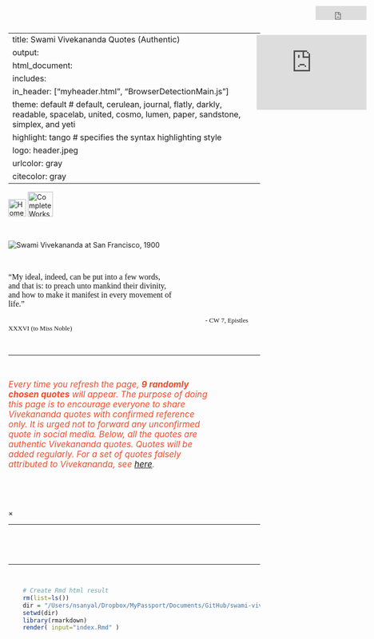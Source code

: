 
---
title: Swami Vivekananda Quotes (Authentic)
output:
 html_document:
  includes:
   in_header: ["myheader.html", "BrowserDetectionMain.js"]  
  theme: default  		# default, cerulean, journal, flatly, darkly, readable, spacelab, united, cosmo, lumen, paper, sandstone, simplex, and yeti
  highlight: tango  	# specifies the syntax highlighting style
  logo: header.jpeg
urlcolor: gray
citecolor: gray
---


<!-- Write title separately -->

<!-- ---
title: |
  <center><font face="Helvetica Neue" color="#202124">Swami Vivekananda Quotes (Authentic)</font></center>
--- -->




<!-- JavaScript SDK for enabling Facebook Comments Plugin -->

<div id="fb-root"></div>    
<script async defer crossorigin="anonymous" src="https://connect.facebook.net/en_US/sdk.js#xfbml=1&version=v9.0" nonce="aBTZOgEr">
</script>




<!-- JavaScript SDK for enabling Facebook Analytics -->

<script>
  window.fbAsyncInit = function() {
    FB.init({
      appId      : '127776775941065',
      cookie     : true,
      xfbml      : true,
      version    : 'v10.0'
    });
      
    FB.AppEvents.logPageView();   
      
  };

  (function(d, s, id){
     var js, fjs = d.getElementsByTagName(s)[0];
     if (d.getElementById(id)) {return;}
     js = d.createElement(s); js.id = id;
     js.src = "https://connect.facebook.net/en_US/sdk.js";
     fjs.parentNode.insertBefore(js, fjs);
   }(document, 'script', 'facebook-jssdk'));
</script>



<!-- Set styles for overall width of the HTML page, p, title font etc -->

<style type="text/css"> 
 .main-container {
   max-width: 1100px;
   margin-left: auto;
   margin-right: auto;
 };
 p {line-height: 4em;}
 h1.title {
  font-family: Arial, "Helvetica Neue", Helvetica, sans-serif; 
  font-size: 38px;
  color: #1E1F21;
  font-weight: 600; 
  line-height: 62px; 
  margin: 0 0 8px;
  text-align: center;
 }
</style>




<!-- Insert the navigation bar -->

<div class="navbar">
  <a href="index.html"><img src="home.png" title="Home" width=35px></a>
  <a href="http://www.ramakrishnavivekananda.info/vivekananda/complete_works.htm" target="_blank"><img src="CW.png" title="Complete Works of Swami Vivekananda" width=50px></a>
  <iframe src="https://www.facebook.com/plugins/share_button.php?href=https%3A%2F%2Fwww.facebook.com%2Fswamivivekanandaquotesauthentic%2F&layout=button_count&size=large&appId=127776775941065&width=102&height=28" width="102" height="28" style="border:none;overflow:hidden;position:absolute;top:12px;right:15px" scrolling="no" frameborder="0" allowfullscreen="true" allow="autoplay; clipboard-write; encrypted-media; picture-in-picture; web-share"></iframe>
</div>



<!-- Facebook like and share widget -->

<iframe src="https://www.facebook.com/plugins/page.php?href=https%3A%2F%2Fwww.facebook.com%2Fswamivivekanandaquotesauthentic%2F&tabs=timeline&width=280&height=20&small_header=false&adapt_container_width=true&hide_cover=false&show_facepile=true&appId=127776775941065" width="220" height="150" style="border:none;overflow:hidden;position:absolute;top:70px;right:15px" scrolling="no" frameborder="0" allowfullscreen="true" allow="autoplay; clipboard-write; encrypted-media; picture-in-picture; web-share"></iframe>



<!-- Insert background video -->
<!-- <video autoplay muted loop id="myVideo">
  <source src="bluesky.mp4" type="video/mp4">
</video> -->

<!-- Optional: some overlay text to describe the video -->
<!-- <div class="content"> -->
  <!-- Use a button to pause/play the video with JavaScript -->
<!--   <button id="myBtn" onclick="myFunction()">Pause</button>
</div>
 -->
<!-- <script>
  // Get the video
  var video = document.getElementById("myVideo").playbackRate = .1;

  // Get the button
  var btn = document.getElementById("myBtn");

  // Pause and play the video, and change the button text
  function myFunction() {
    if (video.paused) {
      video.play().playbackRate = .5;
      btn.innerHTML = "Pause";
    } else {
      video.pause();
      btn.innerHTML = "Play";
    }
  }
</script> -->








<!-- Insert the cover pic -->

<br>
<div id="header" align="center">
<img src="swamiji.png" title="Swami Vivekananda at San Francisco, 1900" />
</div> 




<!-- Cover quote -->

<p>&nbsp;</p>
<div align="center">
<font size=3 face="Verdana" color="#161618"><p style="width: 65%;">"My ideal, indeed, can be put into a few words, and that is: to preach unto mankind their divinity, and how to make it manifest in every movement of life."</p></font> 
<font size=2 face="Rockwell" color="#161618">$\hspace{5in}$ - CW 7, Epistles XXXVI (to Miss Noble)</font>
</div>

<p>&nbsp;</p>
<hr>
<p>&nbsp;</p>




<!-- Introduction text -->

<div align="center">
<p style="width: 80%; font-size: 17px; color: #EE4B2B;"><i>
Every time you refresh the page, <b>9 randomly chosen quotes</b> will appear. The purpose of doing this page is to encourage everyone to share Vivekananda quotes with confirmed reference only. It is urged not to forward any unconfirmed quote in social media. Below, all the quotes are authentic Vivekananda quotes. Quotes will be added regularly. For a set of quotes falsely attributed to Vivekananda, see [here](falsequotes.html){target="\_blank"}.</i></p> 
</div>

<p>&nbsp;<br></p>




<!-- Insert search box -->

<div1>
<script>  
  (function() {
  var cx = '7ff85561f8bdcf675';
  var gcse = document.createElement('script');
  gcse.type = 'text/javascript';
  gcse.async = true;
  gcse.src = 'https://cse.google.com/cse.js?cx=' + cx;
  var s = document.getElementsByTagName('script')[0];
  s.parentNode.insertBefore(gcse, s);
  })();
  window.onload = function(){
  document.getElementById('gsc-i-id1').placeholder = 'Search with keywords, e.g., Yoga, Vedanta, duty, ideal...';
  };
</script>
<div class="gcse-search" style="width: 50%; margin: 0 auto"></div>
</div1>

<br>




<!-- Javascript to randomly organize pics [http://www.javascriptkit.com/javatutors/randomorder.shtml] --> 

<script>
 var contents=new Array()
 //width is set as 360 because 3 pics in a row makes 1180, and the html page width is set as 1200.
 contents[0]='<div class="container"><img id="myImg" class="myImages" border="1" src="images/P000.jpeg" style="width:575px;max-height:770px"><a target="_blank" href="images/P000.html"><button class="btn">Share</button><button class="btn2">Karma in its Effect on Character (Karma Yoga beginning)</button></a></div>'
 contents[1]='<div class="container"><img id="myImg" class="myImages" border="1" src="images/P001.jpeg" style="width:575px;max-height:770px"><a target="_blank" href="images/P001.html"><button class="btn">Share</button><button class="btn2">Karma in its Effect on Character (Karma Yoga beginning)</button></a></div>'
 contents[2]='<div class="container"><img id="myImg" class="myImages" border="1" src="images/P002.jpeg" style="width:575px;max-height:770px"><a target="_blank" href="images/P002.html"><button class="btn">Share</button><button class="btn2">Karma in its Effect on Character (Karma Yoga beginning)</button></a></div>'
 contents[3]='<div class="container"><img id="myImg" class="myImages" border="1" src="images/P003.jpeg" style="width:575px;max-height:770px"><a target="_blank" href="images/P003.html"><button class="btn">Share</button><button class="btn2">Karma in its Effect on Character (Karma Yoga beginning)</button></a></div>'
 contents[4]='<div class="container"><img id="myImg" class="myImages" border="1" src="images/P004.jpeg" style="width:575px;max-height:770px"><a target="_blank" href="images/P004.html"><button class="btn">Share</button><button class="btn2">Karma in its Effect on Character (Karma Yoga beginning)</button></a></div>'
 contents[5]='<div class="container"><img id="myImg" class="myImages" border="1" src="images/P005.jpeg" style="width:575px;max-height:770px"><a target="_blank" href="images/P005.html"><button class="btn">Share</button><button class="btn2">Karma in its Effect on Character (Karma Yoga beginning)</button></a></div>'
 contents[6]='<div class="container"><img id="myImg" class="myImages" border="1" src="images/P006.jpeg" style="width:575px;max-height:770px"><a target="_blank" href="images/P006.html"><button class="btn">Share</button><button class="btn2">Karma in its Effect on Character (Karma Yoga beginning)</button></a></div>'
 contents[7]='<div class="container"><img id="myImg" class="myImages" border="1" src="images/P007.jpeg" style="width:575px;max-height:770px"><a target="_blank" href="images/P007.html"><button class="btn">Share</button><button class="btn2">Karma in its Effect on Character (Karma Yoga beginning)</button></a></div>'
 contents[8]='<div class="container"><img id="myImg" class="myImages" border="1" src="images/P008.jpeg" style="width:575px;max-height:770px"><a target="_blank" href="images/P008.html"><button class="btn">Share</button><button class="btn2">Karma in its Effect on Character (Karma Yoga beginning)</button></a></div>'
 contents[9]='<div class="container"><img id="myImg" class="myImages" border="1" src="images/P009.jpeg" style="width:575px;max-height:770px"><a target="_blank" href="images/P009.html"><button class="btn">Share</button><button class="btn2">Karma in its Effect on Character (Karma Yoga beginning)</button></a></div>'
 contents[10]='<div class="container"><img id="myImg" class="myImages" border="1" src="images/P010.jpeg" style="width:575px;max-height:770px"><a target="_blank" href="images/P010.html"><button class="btn">Share</button><button class="btn2">Karma in its Effect on Character (Karma Yoga beginning)</button></a></div>'
 contents[11]='<div class="container"><img id="myImg" class="myImages" border="1" src="images/P011.jpeg" style="width:575px;max-height:770px"><a target="_blank" href="images/P011.html"><button class="btn">Share</button><button class="btn2">Karma in its Effect on Character (Karma Yoga beginning)</button></a></div>'
 contents[12]='<div class="container"><img id="myImg" class="myImages" border="1" src="images/P012.jpeg" style="width:575px;max-height:770px"><a target="_blank" href="images/P012.html"><button class="btn">Share</button><button class="btn2">Karma in its Effect on Character (Karma Yoga beginning)</button></a></div>'
 contents[13]='<div class="container"><img id="myImg" class="myImages" border="1" src="images/P013.jpeg" style="width:575px;max-height:770px"><a target="_blank" href="images/P013.html"><button class="btn">Share</button><button class="btn2">Introductory, Raja-Yoga</button></a></div>'
 contents[14]='<div class="container"><img id="myImg" class="myImages" border="1" src="images/P014.jpeg" style="width:575px;max-height:770px"><a target="_blank" href="images/P014.html"><button class="btn">Share</button><button class="btn2">Introductory, Raja-Yoga</button></a></div>'
 contents[15]='<div class="container"><img id="myImg" class="myImages" border="1" src="images/P015.jpeg" style="width:575px;max-height:770px"><a target="_blank" href="images/P015.html"><button class="btn">Share</button><button class="btn2">Introductory, Raja-Yoga</button></a></div>'
 contents[16]='<div class="container"><img id="myImg" class="myImages" border="1" src="images/P016.jpeg" style="width:575px;max-height:770px"><a target="_blank" href="images/P016.html"><button class="btn">Share</button><button class="btn2">Introductory, Raja-Yoga</button></a></div>'
 contents[17]='<div class="container"><img id="myImg" class="myImages" border="1" src="images/P017.jpeg" style="width:575px;max-height:770px"><a target="_blank" href="images/P017.html"><button class="btn">Share</button><button class="btn2">Introductory, Raja-Yoga</button></a></div>'
 contents[18]='<div class="container"><img id="myImg" class="myImages" border="1" src="images/P018.jpeg" style="width:575px;max-height:770px"><a target="_blank" href="images/P018.html"><button class="btn">Share</button><button class="btn2">Introductory, Raja-Yoga</button></a></div>'
 contents[19]='<div class="container"><img id="myImg" class="myImages" border="1" src="images/P019.jpeg" style="width:575px;max-height:770px"><a target="_blank" href="images/P019.html"><button class="btn">Share</button><button class="btn2">Introductory, Raja-Yoga</button></a></div>'
 contents[20]='<div class="container"><img id="myImg" class="myImages" border="1" src="images/P020.jpeg" style="width:575px;max-height:770px"><a target="_blank" href="images/P020.html"><button class="btn">Share</button><button class="btn2">Introductory, Raja-Yoga</button></a></div>'
 contents[21]='<div class="container"><img id="myImg" class="myImages" border="1" src="images/P021.jpeg" style="width:575px;max-height:770px"><a target="_blank" href="images/P021.html"><button class="btn">Share</button><button class="btn2">Introductory, Raja-Yoga</button></a></div>'
 contents[22]='<div class="container"><img id="myImg" class="myImages" border="1" src="images/P022.jpeg" style="width:575px;max-height:770px"><a target="_blank" href="images/P022.html"><button class="btn">Share</button><button class="btn2">Introductory, Raja-Yoga</button></a></div>'
 contents[23]='<div class="container"><img id="myImg" class="myImages" border="1" src="images/P023.jpeg" style="width:575px;max-height:770px"><a target="_blank" href="images/P023.html"><button class="btn">Share</button><button class="btn2">The First Steps, Raja-Yoga</button></a></div>'
 contents[24]='<div class="container"><img id="myImg" class="myImages" border="1" src="images/P024.jpeg" style="width:575px;max-height:770px"><a target="_blank" href="images/P024.html"><button class="btn">Share</button><button class="btn2">The First Steps, Raja-Yoga</button></a></div>'
 contents[25]='<div class="container"><img id="myImg" class="myImages" border="1" src="images/P025.jpeg" style="width:575px;max-height:770px"><a target="_blank" href="images/P025.html"><button class="btn">Share</button><button class="btn2">The First Steps, Raja-Yoga</button></a></div>'
 contents[26]='<div class="container"><img id="myImg" class="myImages" border="1" src="images/P026.jpeg" style="width:575px;max-height:770px"><a target="_blank" href="images/P026.html"><button class="btn">Share</button><button class="btn2">The First Steps, Raja-Yoga</button></a></div>'
 contents[27]='<div class="container"><img id="myImg" class="myImages" border="1" src="images/P027.jpeg" style="width:575px;max-height:770px"><a target="_blank" href="images/P027.html"><button class="btn">Share</button><button class="btn2">The First Steps, Raja-Yoga</button></a></div>'
 contents[28]='<div class="container"><img id="myImg" class="myImages" border="1" src="images/P028.jpeg" style="width:575px;max-height:770px"><a target="_blank" href="images/P028.html"><button class="btn">Share</button><button class="btn2">Work and Its Secret</button></a></div>'
 contents[29]='<div class="container"><img id="myImg" class="myImages" border="1" src="images/P029.jpeg" style="width:575px;max-height:770px"><a target="_blank" href="images/P029.html"><button class="btn">Share</button><button class="btn2">Work and Its Secret</button></a></div>'
 contents[30]='<div class="container"><img id="myImg" class="myImages" border="1" src="images/P030.jpeg" style="width:575px;max-height:770px"><a target="_blank" href="images/P030.html"><button class="btn">Share</button><button class="btn2">Work and Its Secret</button></a></div>'
 contents[31]='<div class="container"><img id="myImg" class="myImages" border="1" src="images/P031.jpeg" style="width:575px;max-height:770px"><a target="_blank" href="images/P031.html"><button class="btn">Share</button><button class="btn2">Work and Its Secret</button></a></div>'
 contents[32]='<div class="container"><img id="myImg" class="myImages" border="1" src="images/P032.jpeg" style="width:575px;max-height:770px"><a target="_blank" href="images/P032.html"><button class="btn">Share</button><button class="btn2">Work and Its Secret</button></a></div>'
 contents[33]='<div class="container"><img id="myImg" class="myImages" border="1" src="images/P033.jpeg" style="width:575px;max-height:770px"><a target="_blank" href="images/P033.html"><button class="btn">Share</button><button class="btn2">Work and Its Secret</button></a></div>'
 contents[34]='<div class="container"><img id="myImg" class="myImages" border="1" src="images/P034.jpeg" style="width:575px;max-height:770px"><a target="_blank" href="images/P034.html"><button class="btn">Share</button><button class="btn2">Work and Its Secret</button></a></div>'
 contents[35]='<div class="container"><img id="myImg" class="myImages" border="1" src="images/P035.jpeg" style="width:575px;max-height:770px"><a target="_blank" href="images/P035.html"><button class="btn">Share</button><button class="btn2">Work and Its Secret</button></a></div>'
 contents[36]='<div class="container"><img id="myImg" class="myImages" border="1" src="images/P036.jpeg" style="width:575px;max-height:770px"><a target="_blank" href="images/P036.html"><button class="btn">Share</button><button class="btn2">Work and Its Secret</button></a></div>'
 contents[37]='<div class="container"><img id="myImg" class="myImages" border="1" src="images/P037.jpeg" style="width:575px;max-height:770px"><a target="_blank" href="images/P037.html"><button class="btn">Share</button><button class="btn2">Work and Its Secret</button></a></div>'
 contents[38]='<div class="container"><img id="myImg" class="myImages" border="1" src="images/P038.jpeg" style="width:575px;max-height:770px"><a target="_blank" href="images/P038.html"><button class="btn">Share</button><button class="btn2">Work and Its Secret</button></a></div>'
 contents[39]='<div class="container"><img id="myImg" class="myImages" border="1" src="images/P039.jpeg" style="width:575px;max-height:770px"><a target="_blank" href="images/P039.html"><button class="btn">Share</button><button class="btn2">Work and Its Secret</button></a></div>'
 contents[40]='<div class="container"><img id="myImg" class="myImages" border="1" src="images/P040.jpeg" style="width:575px;max-height:770px"><a target="_blank" href="images/P040.html"><button class="btn">Share</button><button class="btn2">The Powers of the Mind</button></a></div>'
 contents[41]='<div class="container"><img id="myImg" class="myImages" border="1" src="images/P041.jpeg" style="width:575px;max-height:770px"><a target="_blank" href="images/P041.html"><button class="btn">Share</button><button class="btn2">The Powers of the Mind</button></a></div>'
 contents[42]='<div class="container"><img id="myImg" class="myImages" border="1" src="images/P042.jpeg" style="width:575px;max-height:770px"><a target="_blank" href="images/P042.html"><button class="btn">Share</button><button class="btn2">The Powers of the Mind</button></a></div>'
 contents[43]='<div class="container"><img id="myImg" class="myImages" border="1" src="images/P043.jpeg" style="width:575px;max-height:770px"><a target="_blank" href="images/P043.html"><button class="btn">Share</button><button class="btn2">The Powers of the Mind</button></a></div>'
 contents[44]='<div class="container"><img id="myImg" class="myImages" border="1" src="images/P044.jpeg" style="width:575px;max-height:770px"><a target="_blank" href="images/P044.html"><button class="btn">Share</button><button class="btn2">The Powers of the Mind</button></a></div>'
 contents[45]='<div class="container"><img id="myImg" class="myImages" border="1" src="images/P045.jpeg" style="width:575px;max-height:770px"><a target="_blank" href="images/P045.html"><button class="btn">Share</button><button class="btn2">The Powers of the Mind</button></a></div>'
 contents[46]='<div class="container"><img id="myImg" class="myImages" border="1" src="images/P046.jpeg" style="width:575px;max-height:770px"><a target="_blank" href="images/P046.html"><button class="btn">Share</button><button class="btn2">The Powers of the Mind</button></a></div>'
 contents[47]='<div class="container"><img id="myImg" class="myImages" border="1" src="images/P047.jpeg" style="width:575px;max-height:770px"><a target="_blank" href="images/P047.html"><button class="btn">Share</button><button class="btn2">The Powers of the Mind</button></a></div>'
 contents[48]='<div class="container"><img id="myImg" class="myImages" border="1" src="images/P048.jpeg" style="width:575px;max-height:770px"><a target="_blank" href="images/P048.html"><button class="btn">Share</button><button class="btn2">The Powers of the Mind</button></a></div>'
 contents[49]='<div class="container"><img id="myImg" class="myImages" border="1" src="images/P049.jpeg" style="width:575px;max-height:770px"><a target="_blank" href="images/P049.html"><button class="btn">Share</button><button class="btn2">Hints on Practical Spirituality</button></a></div>'
 contents[50]='<div class="container"><img id="myImg" class="myImages" border="1" src="images/P050.jpeg" style="width:575px;max-height:770px"><a target="_blank" href="images/P050.html"><button class="btn">Share</button><button class="btn2">Hints on Practical Spirituality</button></a></div>'
 contents[51]='<div class="container"><img id="myImg" class="myImages" border="1" src="images/P051.jpeg" style="width:575px;max-height:770px"><a target="_blank" href="images/P051.html"><button class="btn">Share</button><button class="btn2">Hints on Practical Spirituality</button></a></div>'
 contents[52]='<div class="container"><img id="myImg" class="myImages" border="1" src="images/P052.jpeg" style="width:575px;max-height:770px"><a target="_blank" href="images/P052.html"><button class="btn">Share</button><button class="btn2">Hints on Practical Spirituality</button></a></div>'
 contents[53]='<div class="container"><img id="myImg" class="myImages" border="1" src="images/P053.jpeg" style="width:575px;max-height:770px"><a target="_blank" href="images/P053.html"><button class="btn">Share</button><button class="btn2">Hints on Practical Spirituality</button></a></div>'
 contents[54]='<div class="container"><img id="myImg" class="myImages" border="1" src="images/P054.jpeg" style="width:575px;max-height:770px"><a target="_blank" href="images/P054.html"><button class="btn">Share</button><button class="btn2">Hints on Practical Spirituality</button></a></div>'
 contents[55]='<div class="container"><img id="myImg" class="myImages" border="1" src="images/P055.jpeg" style="width:575px;max-height:770px"><a target="_blank" href="images/P055.html"><button class="btn">Share</button><button class="btn2">Hints on Practical Spirituality</button></a></div>'
 contents[56]='<div class="container"><img id="myImg" class="myImages" border="1" src="images/P056.jpeg" style="width:575px;max-height:770px"><a target="_blank" href="images/P056.html"><button class="btn">Share</button><button class="btn2">Hints on Practical Spirituality</button></a></div>'
 contents[57]='<div class="container"><img id="myImg" class="myImages" border="1" src="images/P057.jpeg" style="width:575px;max-height:770px"><a target="_blank" href="images/P057.html"><button class="btn">Share</button><button class="btn2">Hints on Practical Spirituality</button></a></div>'
 contents[58]='<div class="container"><img id="myImg" class="myImages" border="1" src="images/P058.jpeg" style="width:575px;max-height:770px"><a target="_blank" href="images/P058.html"><button class="btn">Share</button><button class="btn2">Hints on Practical Spirituality</button></a></div>'
 contents[59]='<div class="container"><img id="myImg" class="myImages" border="1" src="images/P059.jpeg" style="width:575px;max-height:770px"><a target="_blank" href="images/P059.html"><button class="btn">Share</button><button class="btn2">Hints on Practical Spirituality</button></a></div>'
 contents[60]='<div class="container"><img id="myImg" class="myImages" border="1" src="images/P060.jpeg" style="width:575px;max-height:770px"><a target="_blank" href="images/P060.html"><button class="btn">Share</button><button class="btn2">Hints on Practical Spirituality</button></a></div>'
 contents[61]='<div class="container"><img id="myImg" class="myImages" border="1" src="images/P061.jpeg" style="width:575px;max-height:770px"><a target="_blank" href="images/P061.html"><button class="btn">Share</button><button class="btn2">Concentration</button></a></div>'
 contents[62]='<div class="container"><img id="myImg" class="myImages" border="1" src="images/P062.jpeg" style="width:575px;max-height:770px"><a target="_blank" href="images/P062.html"><button class="btn">Share</button><button class="btn2">Concentration</button></a></div>'
 contents[63]='<div class="container"><img id="myImg" class="myImages" border="1" src="images/P063.jpeg" style="width:575px;max-height:770px"><a target="_blank" href="images/P063.html"><button class="btn">Share</button><button class="btn2">Concentration</button></a></div>'
 contents[64]='<div class="container"><img id="myImg" class="myImages" border="1" src="images/P064.jpeg" style="width:575px;max-height:770px"><a target="_blank" href="images/P064.html"><button class="btn">Share</button><button class="btn2">Concentration</button></a></div>'
 contents[65]='<div class="container"><img id="myImg" class="myImages" border="1" src="images/P065.jpeg" style="width:575px;max-height:770px"><a target="_blank" href="images/P065.html"><button class="btn">Share</button><button class="btn2">Concentration</button></a></div>'
 contents[66]='<div class="container"><img id="myImg" class="myImages" border="1" src="images/P066.jpeg" style="width:575px;max-height:770px"><a target="_blank" href="images/P066.html"><button class="btn">Share</button><button class="btn2">Concentration</button></a></div>'
 contents[67]='<div class="container"><img id="myImg" class="myImages" border="1" src="images/P067.jpeg" style="width:575px;max-height:770px"><a target="_blank" href="images/P067.html"><button class="btn">Share</button><button class="btn2">Each Is Great in His Own Place (Karma Yoga advanced)</button></a></div>'
 contents[68]='<div class="container"><img id="myImg" class="myImages" border="1" src="images/P068.jpeg" style="width:575px;max-height:770px"><a target="_blank" href="images/P068.html"><button class="btn">Share</button><button class="btn2">Each Is Great in His Own Place (Karma Yoga advanced)</button></a></div>'
 contents[69]='<div class="container"><img id="myImg" class="myImages" border="1" src="images/P069.jpeg" style="width:575px;max-height:770px"><a target="_blank" href="images/P069.html"><button class="btn">Share</button><button class="btn2">Each Is Great in His Own Place (Karma Yoga advanced)</button></a></div>'
 contents[70]='<div class="container"><img id="myImg" class="myImages" border="1" src="images/P070.jpeg" style="width:575px;max-height:770px"><a target="_blank" href="images/P070.html"><button class="btn">Share</button><button class="btn2">Each Is Great in His Own Place (Karma Yoga advanced)</button></a></div>'
 contents[71]='<div class="container"><img id="myImg" class="myImages" border="1" src="images/P071.jpeg" style="width:575px;max-height:770px"><a target="_blank" href="images/P071.html"><button class="btn">Share</button><button class="btn2">Each Is Great in His Own Place (Karma Yoga advanced)</button></a></div>'
 contents[72]='<div class="container"><img id="myImg" class="myImages" border="1" src="images/P072.jpeg" style="width:575px;max-height:770px"><a target="_blank" href="images/P072.html"><button class="btn">Share</button><button class="btn2">Each Is Great in His Own Place (Karma Yoga advanced)</button></a></div>'
 contents[73]='<div class="container"><img id="myImg" class="myImages" border="1" src="images/P073.jpeg" style="width:575px;max-height:770px"><a target="_blank" href="images/P073.html"><button class="btn">Share</button><button class="btn2">Each Is Great in His Own Place (Karma Yoga advanced)</button></a></div>'
 contents[74]='<div class="container"><img id="myImg" class="myImages" border="1" src="images/P074.jpeg" style="width:575px;max-height:770px"><a target="_blank" href="images/P074.html"><button class="btn">Share</button><button class="btn2">Each Is Great in His Own Place (Karma Yoga advanced)</button></a></div>'
 contents[75]='<div class="container"><img id="myImg" class="myImages" border="1" src="images/P075.jpeg" style="width:575px;max-height:770px"><a target="_blank" href="images/P075.html"><button class="btn">Share</button><button class="btn2">Each Is Great in His Own Place (Karma Yoga advanced)</button></a></div>'
 contents[76]='<div class="container"><img id="myImg" class="myImages" border="1" src="images/P076.jpeg" style="width:575px;max-height:770px"><a target="_blank" href="images/P076.html"><button class="btn">Share</button><button class="btn2">The Real Nature of Man</button></a></div>'
 contents[77]='<div class="container"><img id="myImg" class="myImages" border="1" src="images/P077.jpeg" style="width:575px;max-height:770px"><a target="_blank" href="images/P077.html"><button class="btn">Share</button><button class="btn2">The Real Nature of Man</button></a></div>'
 contents[78]='<div class="container"><img id="myImg" class="myImages" border="1" src="images/P078.jpeg" style="width:575px;max-height:770px"><a target="_blank" href="images/P078.html"><button class="btn">Share</button><button class="btn2">The Real Nature of Man</button></a></div>'
 contents[79]='<div class="container"><img id="myImg" class="myImages" border="1" src="images/P079.jpeg" style="width:575px;max-height:770px"><a target="_blank" href="images/P079.html"><button class="btn">Share</button><button class="btn2">The Real Nature of Man</button></a></div>'
 contents[80]='<div class="container"><img id="myImg" class="myImages" border="1" src="images/P080.jpeg" style="width:575px;max-height:770px"><a target="_blank" href="images/P080.html"><button class="btn">Share</button><button class="btn2">The Real Nature of Man</button></a></div>'
 contents[81]='<div class="container"><img id="myImg" class="myImages" border="1" src="images/P081.jpeg" style="width:575px;max-height:770px"><a target="_blank" href="images/P081.html"><button class="btn">Share</button><button class="btn2">The Real Nature of Man</button></a></div>'
 contents[82]='<div class="container"><img id="myImg" class="myImages" border="1" src="images/P082.jpeg" style="width:575px;max-height:770px"><a target="_blank" href="images/P082.html"><button class="btn">Share</button><button class="btn2">The Real Nature of Man</button></a></div>'
 contents[83]='<div class="container"><img id="myImg" class="myImages" border="1" src="images/P083.jpeg" style="width:575px;max-height:770px"><a target="_blank" href="images/P083.html"><button class="btn">Share</button><button class="btn2">The Real Nature of Man</button></a></div>'
 contents[84]='<div class="container"><img id="myImg" class="myImages" border="1" src="images/P084.jpeg" style="width:575px;max-height:770px"><a target="_blank" href="images/P084.html"><button class="btn">Share</button><button class="btn2">The Real Nature of Man</button></a></div>'
 contents[85]='<div class="container"><img id="myImg" class="myImages" border="1" src="images/P085.jpeg" style="width:575px;max-height:770px"><a target="_blank" href="images/P085.html"><button class="btn">Share</button><button class="btn2">The Real Nature of Man</button></a></div>'
 contents[86]='<div class="container"><img id="myImg" class="myImages" border="1" src="images/P086.jpeg" style="width:575px;max-height:770px"><a target="_blank" href="images/P086.html"><button class="btn">Share</button><button class="btn2">The Real Nature of Man</button></a></div>'
 contents[87]='<div class="container"><img id="myImg" class="myImages" border="1" src="images/P087.jpeg" style="width:575px;max-height:770px"><a target="_blank" href="images/P087.html"><button class="btn">Share</button><button class="btn2">The Real Nature of Man</button></a></div>'
 contents[88]='<div class="container"><img id="myImg" class="myImages" border="1" src="images/P088.jpeg" style="width:575px;max-height:770px"><a target="_blank" href="images/P088.html"><button class="btn">Share</button><button class="btn2">The Real Nature of Man</button></a></div>'
 contents[89]='<div class="container"><img id="myImg" class="myImages" border="1" src="images/P089.jpeg" style="width:575px;max-height:770px"><a target="_blank" href="images/P089.html"><button class="btn">Share</button><button class="btn2">The Real Nature of Man</button></a></div>'
 contents[90]='<div class="container"><img id="myImg" class="myImages" border="1" src="images/P090.jpeg" style="width:575px;max-height:770px"><a target="_blank" href="images/P090.html"><button class="btn">Share</button><button class="btn2">The Real Nature of Man</button></a></div>'
 contents[91]='<div class="container"><img id="myImg" class="myImages" border="1" src="images/P091.jpeg" style="width:575px;max-height:770px"><a target="_blank" href="images/P091.html"><button class="btn">Share</button><button class="btn2">The Real Nature of Man</button></a></div>'
 contents[92]='<div class="container"><img id="myImg" class="myImages" border="1" src="images/P092.jpeg" style="width:575px;max-height:770px"><a target="_blank" href="images/P092.html"><button class="btn">Share</button><button class="btn2">The Real Nature of Man</button></a></div>'
 contents[93]='<div class="container"><img id="myImg" class="myImages" border="1" src="images/P093.jpeg" style="width:575px;max-height:770px"><a target="_blank" href="images/P093.html"><button class="btn">Share</button><button class="btn2">The Real Nature of Man</button></a></div>'
 contents[94]='<div class="container"><img id="myImg" class="myImages" border="1" src="images/P094.jpeg" style="width:575px;max-height:770px"><a target="_blank" href="images/P094.html"><button class="btn">Share</button><button class="btn2">The Real Nature of Man</button></a></div>'
 contents[95]='<div class="container"><img id="myImg" class="myImages" border="1" src="images/P095.jpeg" style="width:575px;max-height:770px"><a target="_blank" href="images/P095.html"><button class="btn">Share</button><button class="btn2">The Real Nature of Man</button></a></div>'
 contents[96]='<div class="container"><img id="myImg" class="myImages" border="1" src="images/P096.jpeg" style="width:575px;max-height:770px"><a target="_blank" href="images/P096.html"><button class="btn">Share</button><button class="btn2">The Real Nature of Man</button></a></div>'
 contents[97]='<div class="container"><img id="myImg" class="myImages" border="1" src="images/P097.jpeg" style="width:575px;max-height:770px"><a target="_blank" href="images/P097.html"><button class="btn">Share</button><button class="btn2">The Real Nature of Man</button></a></div>'
 contents[98]='<div class="container"><img id="myImg" class="myImages" border="1" src="images/P098.jpeg" style="width:575px;max-height:770px"><a target="_blank" href="images/P098.html"><button class="btn">Share</button><button class="btn2">The Real Nature of Man</button></a></div>'
 contents[99]='<div class="container"><img id="myImg" class="myImages" border="1" src="images/P099.jpeg" style="width:575px;max-height:770px"><a target="_blank" href="images/P099.html"><button class="btn">Share</button><button class="btn2">The Real Nature of Man</button></a></div>'
 contents[100]='<div class="container"><img id="myImg" class="myImages" border="1" src="images/P100.jpeg" style="width:575px;max-height:770px"><a target="_blank" href="images/P100.html"><button class="btn">Share</button><button class="btn2">The Real Nature of Man</button></a></div>'
 contents[101]='<div class="container"><img id="myImg" class="myImages" border="1" src="images/P101.jpeg" style="width:575px;max-height:770px"><a target="_blank" href="images/P101.html"><button class="btn">Share</button><button class="btn2">The Real Nature of Man</button></a></div>'
 contents[102]='<div class="container"><img id="myImg" class="myImages" border="1" src="images/P102.jpeg" style="width:575px;max-height:770px"><a target="_blank" href="images/P102.html"><button class="btn">Share</button><button class="btn2">The Necessity of Religion</button></a></div>'
 contents[103]='<div class="container"><img id="myImg" class="myImages" border="1" src="images/P103.jpeg" style="width:575px;max-height:770px"><a target="_blank" href="images/P103.html"><button class="btn">Share</button><button class="btn2">The Necessity of Religion</button></a></div>'
 contents[104]='<div class="container"><img id="myImg" class="myImages" border="1" src="images/P104.jpeg" style="width:575px;max-height:770px"><a target="_blank" href="images/P104.html"><button class="btn">Share</button><button class="btn2">The Necessity of Religion</button></a></div>'
 contents[105]='<div class="container"><img id="myImg" class="myImages" border="1" src="images/P105.jpeg" style="width:575px;max-height:770px"><a target="_blank" href="images/P105.html"><button class="btn">Share</button><button class="btn2">The Necessity of Religion</button></a></div>'
 contents[106]='<div class="container"><img id="myImg" class="myImages" border="1" src="images/P106.jpeg" style="width:575px;max-height:770px"><a target="_blank" href="images/P106.html"><button class="btn">Share</button><button class="btn2">The Necessity of Religion</button></a></div>'
 contents[107]='<div class="container"><img id="myImg" class="myImages" border="1" src="images/P107.jpeg" style="width:575px;max-height:770px"><a target="_blank" href="images/P107.html"><button class="btn">Share</button><button class="btn2">The Necessity of Religion</button></a></div>'
 contents[108]='<div class="container"><img id="myImg" class="myImages" border="1" src="images/P108.jpeg" style="width:575px;max-height:770px"><a target="_blank" href="images/P108.html"><button class="btn">Share</button><button class="btn2">The Necessity of Religion</button></a></div>'
 contents[109]='<div class="container"><img id="myImg" class="myImages" border="1" src="images/P109.jpeg" style="width:575px;max-height:770px"><a target="_blank" href="images/P109.html"><button class="btn">Share</button><button class="btn2">The Necessity of Religion</button></a></div>'
 contents[110]='<div class="container"><img id="myImg" class="myImages" border="1" src="images/P110.jpeg" style="width:575px;max-height:770px"><a target="_blank" href="images/P110.html"><button class="btn">Share</button><button class="btn2">The Necessity of Religion</button></a></div>'
 contents[111]='<div class="container"><img id="myImg" class="myImages" border="1" src="images/P111.jpeg" style="width:575px;max-height:770px"><a target="_blank" href="images/P111.html"><button class="btn">Share</button><button class="btn2">The Necessity of Religion</button></a></div>'
 contents[112]='<div class="container"><img id="myImg" class="myImages" border="1" src="images/P112.jpeg" style="width:575px;max-height:770px"><a target="_blank" href="images/P112.html"><button class="btn">Share</button><button class="btn2">The Necessity of Religion</button></a></div>'
 contents[113]='<div class="container"><img id="myImg" class="myImages" border="1" src="images/P113.jpeg" style="width:575px;max-height:770px"><a target="_blank" href="images/P113.html"><button class="btn">Share</button><button class="btn2">The Necessity of Religion</button></a></div>'
 contents[114]='<div class="container"><img id="myImg" class="myImages" border="1" src="images/P114.jpeg" style="width:575px;max-height:770px"><a target="_blank" href="images/P114.html"><button class="btn">Share</button><button class="btn2">The Necessity of Religion</button></a></div>'
 contents[115]='<div class="container"><img id="myImg" class="myImages" border="1" src="images/P115.jpeg" style="width:575px;max-height:770px"><a target="_blank" href="images/P115.html"><button class="btn">Share</button><button class="btn2">Bhakti or Devotion</button></a></div>'
 contents[116]='<div class="container"><img id="myImg" class="myImages" border="1" src="images/P116.jpeg" style="width:575px;max-height:770px"><a target="_blank" href="images/P116.html"><button class="btn">Share</button><button class="btn2">Bhakti or Devotion</button></a></div>'
 contents[117]='<div class="container"><img id="myImg" class="myImages" border="1" src="images/P117.jpeg" style="width:575px;max-height:770px"><a target="_blank" href="images/P117.html"><button class="btn">Share</button><button class="btn2">Bhakti or Devotion</button></a></div>'
 contents[118]='<div class="container"><img id="myImg" class="myImages" border="1" src="images/P118.jpeg" style="width:575px;max-height:770px"><a target="_blank" href="images/P118.html"><button class="btn">Share</button><button class="btn2">Bhakti or Devotion</button></a></div>'
 contents[119]='<div class="container"><img id="myImg" class="myImages" border="1" src="images/P119.jpeg" style="width:575px;max-height:770px"><a target="_blank" href="images/P119.html"><button class="btn">Share</button><button class="btn2">Bhakti or Devotion</button></a></div>'
 contents[120]='<div class="container"><img id="myImg" class="myImages" border="1" src="images/P120.jpeg" style="width:575px;max-height:770px"><a target="_blank" href="images/P120.html"><button class="btn">Share</button><button class="btn2">Bhakti or Devotion</button></a></div>'
 contents[121]='<div class="container"><img id="myImg" class="myImages" border="1" src="images/P121.jpeg" style="width:575px;max-height:770px"><a target="_blank" href="images/P121.html"><button class="btn">Share</button><button class="btn2">Bhakti or Devotion</button></a></div>'
 contents[122]='<div class="container"><img id="myImg" class="myImages" border="1" src="images/P122.jpeg" style="width:575px;max-height:770px"><a target="_blank" href="images/P122.html"><button class="btn">Share</button><button class="btn2">Bhakti or Devotion</button></a></div>'
 contents[123]='<div class="container"><img id="myImg" class="myImages" border="1" src="images/P123.jpeg" style="width:575px;max-height:770px"><a target="_blank" href="images/P123.html"><button class="btn">Share</button><button class="btn2">Bhakti or Devotion</button></a></div>'
 contents[124]='<div class="container"><img id="myImg" class="myImages" border="1" src="images/P124.jpeg" style="width:575px;max-height:770px"><a target="_blank" href="images/P124.html"><button class="btn">Share</button><button class="btn2">Bhakti or Devotion</button></a></div>'
 contents[125]='<div class="container"><img id="myImg" class="myImages" border="1" src="images/P125.jpeg" style="width:575px;max-height:770px"><a target="_blank" href="images/P125.html"><button class="btn">Share</button><button class="btn2">Bhakti or Devotion</button></a></div>'
 contents[126]='<div class="container"><img id="myImg" class="myImages" border="1" src="images/P126.jpeg" style="width:575px;max-height:770px"><a target="_blank" href="images/P126.html"><button class="btn">Share</button><button class="btn2">Bhakti or Devotion</button></a></div>'
 contents[127]='<div class="container"><img id="myImg" class="myImages" border="1" src="images/P127.jpeg" style="width:575px;max-height:770px"><a target="_blank" href="images/P127.html"><button class="btn">Share</button><button class="btn2">Bhakti or Devotion</button></a></div>'
 contents[128]='<div class="container"><img id="myImg" class="myImages" border="1" src="images/P128.jpeg" style="width:575px;max-height:770px"><a target="_blank" href="images/P128.html"><button class="btn">Share</button><button class="btn2">Bhakti or Devotion</button></a></div>'
 contents[129]='<div class="container"><img id="myImg" class="myImages" border="1" src="images/P129.jpeg" style="width:575px;max-height:770px"><a target="_blank" href="images/P129.html"><button class="btn">Share</button><button class="btn2">Bhakti or Devotion</button></a></div>'
 contents[130]='<div class="container"><img id="myImg" class="myImages" border="1" src="images/P130.jpeg" style="width:575px;max-height:770px"><a target="_blank" href="images/P130.html"><button class="btn">Share</button><button class="btn2">Bhakti or Devotion</button></a></div>'
 contents[131]='<div class="container"><img id="myImg" class="myImages" border="1" src="images/P131.jpeg" style="width:575px;max-height:770px"><a target="_blank" href="images/P131.html"><button class="btn">Share</button><button class="btn2">Bhakti or Devotion</button></a></div>'
 contents[132]='<div class="container"><img id="myImg" class="myImages" border="1" src="images/P132.jpeg" style="width:575px;max-height:770px"><a target="_blank" href="images/P132.html"><button class="btn">Share</button><button class="btn2">Bhakti or Devotion</button></a></div>'
 contents[133]='<div class="container"><img id="myImg" class="myImages" border="1" src="images/P133.jpeg" style="width:575px;max-height:770px"><a target="_blank" href="images/P133.html"><button class="btn">Share</button><button class="btn2">Practical Vedanta, Part I</button></a></div>'
 contents[134]='<div class="container"><img id="myImg" class="myImages" border="1" src="images/P134.jpeg" style="width:575px;max-height:770px"><a target="_blank" href="images/P134.html"><button class="btn">Share</button><button class="btn2">Practical Vedanta, Part I</button></a></div>'
 contents[135]='<div class="container"><img id="myImg" class="myImages" border="1" src="images/P135.jpeg" style="width:575px;max-height:770px"><a target="_blank" href="images/P135.html"><button class="btn">Share</button><button class="btn2">Practical Vedanta, Part I</button></a></div>'
 contents[136]='<div class="container"><img id="myImg" class="myImages" border="1" src="images/P136.jpeg" style="width:575px;max-height:770px"><a target="_blank" href="images/P136.html"><button class="btn">Share</button><button class="btn2">Practical Vedanta, Part I</button></a></div>'
 contents[137]='<div class="container"><img id="myImg" class="myImages" border="1" src="images/P137.jpeg" style="width:575px;max-height:770px"><a target="_blank" href="images/P137.html"><button class="btn">Share</button><button class="btn2">Practical Vedanta, Part I</button></a></div>'
 contents[138]='<div class="container"><img id="myImg" class="myImages" border="1" src="images/P138.jpeg" style="width:575px;max-height:770px"><a target="_blank" href="images/P138.html"><button class="btn">Share</button><button class="btn2">Practical Vedanta, Part I</button></a></div>'
 contents[139]='<div class="container"><img id="myImg" class="myImages" border="1" src="images/P139.jpeg" style="width:575px;max-height:770px"><a target="_blank" href="images/P139.html"><button class="btn">Share</button><button class="btn2">Practical Vedanta, Part I</button></a></div>'
 contents[140]='<div class="container"><img id="myImg" class="myImages" border="1" src="images/P140.jpeg" style="width:575px;max-height:770px"><a target="_blank" href="images/P140.html"><button class="btn">Share</button><button class="btn2">Practical Vedanta, Part I</button></a></div>'
 contents[141]='<div class="container"><img id="myImg" class="myImages" border="1" src="images/P141.jpeg" style="width:575px;max-height:770px"><a target="_blank" href="images/P141.html"><button class="btn">Share</button><button class="btn2">Practical Vedanta, Part I</button></a></div>'
 contents[142]='<div class="container"><img id="myImg" class="myImages" border="1" src="images/P142.jpeg" style="width:575px;max-height:770px"><a target="_blank" href="images/P142.html"><button class="btn">Share</button><button class="btn2">Practical Vedanta, Part I</button></a></div>'
 contents[143]='<div class="container"><img id="myImg" class="myImages" border="1" src="images/P143.jpeg" style="width:575px;max-height:770px"><a target="_blank" href="images/P143.html"><button class="btn">Share</button><button class="btn2">Practical Vedanta, Part I</button></a></div>'
 contents[144]='<div class="container"><img id="myImg" class="myImages" border="1" src="images/P144.jpeg" style="width:575px;max-height:770px"><a target="_blank" href="images/P144.html"><button class="btn">Share</button><button class="btn2">Practical Vedanta, Part I</button></a></div>'
 contents[145]='<div class="container"><img id="myImg" class="myImages" border="1" src="images/P145.jpeg" style="width:575px;max-height:770px"><a target="_blank" href="images/P145.html"><button class="btn">Share</button><button class="btn2">Practical Vedanta, Part I</button></a></div>'
 contents[146]='<div class="container"><img id="myImg" class="myImages" border="1" src="images/P146.jpeg" style="width:575px;max-height:770px"><a target="_blank" href="images/P146.html"><button class="btn">Share</button><button class="btn2">Practical Vedanta, Part I</button></a></div>'
 contents[147]='<div class="container"><img id="myImg" class="myImages" border="1" src="images/P147.jpeg" style="width:575px;max-height:770px"><a target="_blank" href="images/P147.html"><button class="btn">Share</button><button class="btn2">Practical Vedanta, Part I</button></a></div>'
 contents[148]='<div class="container"><img id="myImg" class="myImages" border="1" src="images/P148.jpeg" style="width:575px;max-height:770px"><a target="_blank" href="images/P148.html"><button class="btn">Share</button><button class="btn2">Practical Vedanta, Part I</button></a></div>'
 contents[149]='<div class="container"><img id="myImg" class="myImages" border="1" src="images/P149.jpeg" style="width:575px;max-height:770px"><a target="_blank" href="images/P149.html"><button class="btn">Share</button><button class="btn2">Practical Vedanta, Part I</button></a></div>'
 contents[150]='<div class="container"><img id="myImg" class="myImages" border="1" src="images/P150.jpeg" style="width:575px;max-height:770px"><a target="_blank" href="images/P150.html"><button class="btn">Share</button><button class="btn2">Practical Vedanta, Part II</button></a></div>'
 contents[151]='<div class="container"><img id="myImg" class="myImages" border="1" src="images/P151.jpeg" style="width:575px;max-height:770px"><a target="_blank" href="images/P151.html"><button class="btn">Share</button><button class="btn2">Practical Vedanta, Part II</button></a></div>'
 contents[152]='<div class="container"><img id="myImg" class="myImages" border="1" src="images/P152.jpeg" style="width:575px;max-height:770px"><a target="_blank" href="images/P152.html"><button class="btn">Share</button><button class="btn2">Practical Vedanta, Part II</button></a></div>'
 contents[153]='<div class="container"><img id="myImg" class="myImages" border="1" src="images/P153.jpeg" style="width:575px;max-height:770px"><a target="_blank" href="images/P153.html"><button class="btn">Share</button><button class="btn2">Practical Vedanta, Part II</button></a></div>'
 contents[154]='<div class="container"><img id="myImg" class="myImages" border="1" src="images/P154.jpeg" style="width:575px;max-height:770px"><a target="_blank" href="images/P154.html"><button class="btn">Share</button><button class="btn2">Practical Vedanta, Part II</button></a></div>'
 contents[155]='<div class="container"><img id="myImg" class="myImages" border="1" src="images/P155.jpeg" style="width:575px;max-height:770px"><a target="_blank" href="images/P155.html"><button class="btn">Share</button><button class="btn2">Practical Vedanta, Part II</button></a></div>'
 contents[156]='<div class="container"><img id="myImg" class="myImages" border="1" src="images/P156.jpeg" style="width:575px;max-height:770px"><a target="_blank" href="images/P156.html"><button class="btn">Share</button><button class="btn2">Practical Vedanta, Part II</button></a></div>'
 contents[157]='<div class="container"><img id="myImg" class="myImages" border="1" src="images/P157.jpeg" style="width:575px;max-height:770px"><a target="_blank" href="images/P157.html"><button class="btn">Share</button><button class="btn2">The Secret of Work (Karma Yoga advanced)</button></a></div>'
 contents[158]='<div class="container"><img id="myImg" class="myImages" border="1" src="images/P158.jpeg" style="width:575px;max-height:770px"><a target="_blank" href="images/P158.html"><button class="btn">Share</button><button class="btn2">The Secret of Work (Karma Yoga advanced)</button></a></div>'
 contents[159]='<div class="container"><img id="myImg" class="myImages" border="1" src="images/P159.jpeg" style="width:575px;max-height:770px"><a target="_blank" href="images/P159.html"><button class="btn">Share</button><button class="btn2">The Secret of Work (Karma Yoga advanced)</button></a></div>'
 contents[160]='<div class="container"><img id="myImg" class="myImages" border="1" src="images/P160.jpeg" style="width:575px;max-height:770px"><a target="_blank" href="images/P160.html"><button class="btn">Share</button><button class="btn2">The Secret of Work (Karma Yoga advanced)</button></a></div>'
 contents[161]='<div class="container"><img id="myImg" class="myImages" border="1" src="images/P161.jpeg" style="width:575px;max-height:770px"><a target="_blank" href="images/P161.html"><button class="btn">Share</button><button class="btn2">The Secret of Work (Karma Yoga advanced)</button></a></div>'
 contents[162]='<div class="container"><img id="myImg" class="myImages" border="1" src="images/P162.jpeg" style="width:575px;max-height:770px"><a target="_blank" href="images/P162.html"><button class="btn">Share</button><button class="btn2">The Secret of Work (Karma Yoga advanced)</button></a></div>'
 contents[163]='<div class="container"><img id="myImg" class="myImages" border="1" src="images/P163.jpeg" style="width:575px;max-height:770px"><a target="_blank" href="images/P163.html"><button class="btn">Share</button><button class="btn2">The Secret of Work (Karma Yoga advanced)</button></a></div>'
 contents[164]='<div class="container"><img id="myImg" class="myImages" border="1" src="images/P164.jpeg" style="width:575px;max-height:770px"><a target="_blank" href="images/P164.html"><button class="btn">Share</button><button class="btn2">The Secret of Work (Karma Yoga advanced)</button></a></div>'
 contents[165]='<div class="container"><img id="myImg" class="myImages" border="1" src="images/P165.jpeg" style="width:575px;max-height:770px"><a target="_blank" href="images/P165.html"><button class="btn">Share</button><button class="btn2">The Secret of Work (Karma Yoga advanced)</button></a></div>'
 contents[166]='<div class="container"><img id="myImg" class="myImages" border="1" src="images/P166.jpeg" style="width:575px;max-height:770px"><a target="_blank" href="images/P166.html"><button class="btn">Share</button><button class="btn2">The Secret of Work (Karma Yoga advanced)</button></a></div>'
 contents[167]='<div class="container"><img id="myImg" class="myImages" border="1" src="images/P167.jpeg" style="width:575px;max-height:770px"><a target="_blank" href="images/P167.html"><button class="btn">Share</button><button class="btn2">The Secret of Work (Karma Yoga advanced)</button></a></div>'
 contents[168]='<div class="container"><img id="myImg" class="myImages" border="1" src="images/P168.jpeg" style="width:575px;max-height:770px"><a target="_blank" href="images/P168.html"><button class="btn">Share</button><button class="btn2">The Secret of Work (Karma Yoga advanced)</button></a></div>'
 contents[169]='<div class="container"><img id="myImg" class="myImages" border="1" src="images/P169.jpeg" style="width:575px;max-height:770px"><a target="_blank" href="images/P169.html"><button class="btn">Share</button><button class="btn2">The Secret of Work (Karma Yoga advanced)</button></a></div>'
 contents[170]='<div class="container"><img id="myImg" class="myImages" border="1" src="images/P170.jpeg" style="width:575px;max-height:770px"><a target="_blank" href="images/P170.html"><button class="btn">Share</button><button class="btn2">The Secret of Work (Karma Yoga advanced)</button></a></div>'
 contents[171]='<div class="container"><img id="myImg" class="myImages" border="1" src="images/P171.jpeg" style="width:575px;max-height:770px"><a target="_blank" href="images/P171.html"><button class="btn">Share</button><button class="btn2">The Secret of Work (Karma Yoga advanced)</button></a></div>'
 contents[172]='<div class="container"><img id="myImg" class="myImages" border="1" src="images/P172.jpeg" style="width:575px;max-height:770px"><a target="_blank" href="images/P172.html"><button class="btn">Share</button><button class="btn2">What Is Duty (Karma Yoga beginning)</button></a></div>'
 contents[173]='<div class="container"><img id="myImg" class="myImages" border="1" src="images/P173.jpeg" style="width:575px;max-height:770px"><a target="_blank" href="images/P173.html"><button class="btn">Share</button><button class="btn2">What Is Duty (Karma Yoga beginning)</button></a></div>'
 contents[174]='<div class="container"><img id="myImg" class="myImages" border="1" src="images/P174.jpeg" style="width:575px;max-height:770px"><a target="_blank" href="images/P174.html"><button class="btn">Share</button><button class="btn2">What Is Duty (Karma Yoga beginning)</button></a></div>'
 contents[175]='<div class="container"><img id="myImg" class="myImages" border="1" src="images/P175.jpeg" style="width:575px;max-height:770px"><a target="_blank" href="images/P175.html"><button class="btn">Share</button><button class="btn2">What Is Duty (Karma Yoga beginning)</button></a></div>'
 contents[176]='<div class="container"><img id="myImg" class="myImages" border="1" src="images/P176.jpeg" style="width:575px;max-height:770px"><a target="_blank" href="images/P176.html"><button class="btn">Share</button><button class="btn2">What Is Duty (Karma Yoga beginning)</button></a></div>'
 contents[177]='<div class="container"><img id="myImg" class="myImages" border="1" src="images/P177.jpeg" style="width:575px;max-height:770px"><a target="_blank" href="images/P177.html"><button class="btn">Share</button><button class="btn2">What Is Duty (Karma Yoga beginning)</button></a></div>'
 contents[178]='<div class="container"><img id="myImg" class="myImages" border="1" src="images/P178.jpeg" style="width:575px;max-height:770px"><a target="_blank" href="images/P178.html"><button class="btn">Share</button><button class="btn2">We Help Ourselves, Not the World (Karma Yoga beginning)</button></a></div>'
 contents[179]='<div class="container"><img id="myImg" class="myImages" border="1" src="images/P179.jpeg" style="width:575px;max-height:770px"><a target="_blank" href="images/P179.html"><button class="btn">Share</button><button class="btn2">We Help Ourselves, Not the World (Karma Yoga beginning)</button></a></div>'
 contents[180]='<div class="container"><img id="myImg" class="myImages" border="1" src="images/P180.jpeg" style="width:575px;max-height:770px"><a target="_blank" href="images/P180.html"><button class="btn">Share</button><button class="btn2">We Help Ourselves, Not the World (Karma Yoga beginning)</button></a></div>'
 contents[181]='<div class="container"><img id="myImg" class="myImages" border="1" src="images/P181.jpeg" style="width:575px;max-height:770px"><a target="_blank" href="images/P181.html"><button class="btn">Share</button><button class="btn2">We Help Ourselves, Not the World (Karma Yoga beginning)</button></a></div>'
 contents[182]='<div class="container"><img id="myImg" class="myImages" border="1" src="images/P182.jpeg" style="width:575px;max-height:770px"><a target="_blank" href="images/P182.html"><button class="btn">Share</button><button class="btn2">We Help Ourselves, Not the World (Karma Yoga beginning)</button></a></div>'
 contents[183]='<div class="container"><img id="myImg" class="myImages" border="1" src="images/P183.jpeg" style="width:575px;max-height:770px"><a target="_blank" href="images/P183.html"><button class="btn">Share</button><button class="btn2">We Help Ourselves, Not the World (Karma Yoga beginning)</button></a></div>'
 contents[184]='<div class="container"><img id="myImg" class="myImages" border="1" src="images/P184.jpeg" style="width:575px;max-height:770px"><a target="_blank" href="images/P184.html"><button class="btn">Share</button><button class="btn2">We Help Ourselves, Not the World (Karma Yoga beginning)</button></a></div>'
 contents[185]='<div class="container"><img id="myImg" class="myImages" border="1" src="images/P185.jpeg" style="width:575px;max-height:770px"><a target="_blank" href="images/P185.html"><button class="btn">Share</button><button class="btn2">We Help Ourselves, Not the World (Karma Yoga beginning)</button></a></div>'
 contents[186]='<div class="container"><img id="myImg" class="myImages" border="1" src="images/P186.jpeg" style="width:575px;max-height:770px"><a target="_blank" href="images/P186.html"><button class="btn">Share</button><button class="btn2">Non-attachment is complete self-abnegation (Karma Yoga advanced)</button></a></div>'
 contents[187]='<div class="container"><img id="myImg" class="myImages" border="1" src="images/P187.jpeg" style="width:575px;max-height:770px"><a target="_blank" href="images/P187.html"><button class="btn">Share</button><button class="btn2">Non-attachment is complete self-abnegation (Karma Yoga advanced)</button></a></div>'
 contents[188]='<div class="container"><img id="myImg" class="myImages" border="1" src="images/P188.jpeg" style="width:575px;max-height:770px"><a target="_blank" href="images/P188.html"><button class="btn">Share</button><button class="btn2">Non-attachment is complete self-abnegation (Karma Yoga advanced)</button></a></div>'
 contents[189]='<div class="container"><img id="myImg" class="myImages" border="1" src="images/P189.jpeg" style="width:575px;max-height:770px"><a target="_blank" href="images/P189.html"><button class="btn">Share</button><button class="btn2">Non-attachment is complete self-abnegation (Karma Yoga advanced)</button></a></div>'
 contents[190]='<div class="container"><img id="myImg" class="myImages" border="1" src="images/P190.jpeg" style="width:575px;max-height:770px"><a target="_blank" href="images/P190.html"><button class="btn">Share</button><button class="btn2">Non-attachment is complete self-abnegation (Karma Yoga advanced)</button></a></div>'
 contents[191]='<div class="container"><img id="myImg" class="myImages" border="1" src="images/P191.jpeg" style="width:575px;max-height:770px"><a target="_blank" href="images/P191.html"><button class="btn">Share</button><button class="btn2">Non-attachment is complete self-abnegation (Karma Yoga advanced)</button></a></div>'
 contents[192]='<div class="container"><img id="myImg" class="myImages" border="1" src="images/P192.jpeg" style="width:575px;max-height:770px"><a target="_blank" href="images/P192.html"><button class="btn">Share</button><button class="btn2">Non-attachment is complete self-abnegation (Karma Yoga advanced)</button></a></div>'
 contents[193]='<div class="container"><img id="myImg" class="myImages" border="1" src="images/P193.jpeg" style="width:575px;max-height:770px"><a target="_blank" href="images/P193.html"><button class="btn">Share</button><button class="btn2">Non-attachment is complete self-abnegation (Karma Yoga advanced)</button></a></div>'
 contents[194]='<div class="container"><img id="myImg" class="myImages" border="1" src="images/P194.jpeg" style="width:575px;max-height:770px"><a target="_blank" href="images/P194.html"><button class="btn">Share</button><button class="btn2">Non-attachment is complete self-abnegation (Karma Yoga advanced)</button></a></div>'
 contents[195]='<div class="container"><img id="myImg" class="myImages" border="1" src="images/P195.jpeg" style="width:575px;max-height:770px"><a target="_blank" href="images/P195.html"><button class="btn">Share</button><button class="btn2">Non-attachment is complete self-abnegation (Karma Yoga advanced)</button></a></div>'
 contents[196]='<div class="container"><img id="myImg" class="myImages" border="1" src="images/P196.jpeg" style="width:575px;max-height:770px"><a target="_blank" href="images/P196.html"><button class="btn">Share</button><button class="btn2">Non-attachment is complete self-abnegation (Karma Yoga advanced)</button></a></div>'
 contents[197]='<div class="container"><img id="myImg" class="myImages" border="1" src="images/P197.jpeg" style="width:575px;max-height:770px"><a target="_blank" href="images/P197.html"><button class="btn">Share</button><button class="btn2">Non-attachment is complete self-abnegation (Karma Yoga advanced)</button></a></div>'
 contents[198]='<div class="container"><img id="myImg" class="myImages" border="1" src="images/P198.jpeg" style="width:575px;max-height:770px"><a target="_blank" href="images/P198.html"><button class="btn">Share</button><button class="btn2">Non-attachment is complete self-abnegation (Karma Yoga advanced)</button></a></div>'
 contents[199]='<div class="container"><img id="myImg" class="myImages" border="1" src="images/P199.jpeg" style="width:575px;max-height:770px"><a target="_blank" href="images/P199.html"><button class="btn">Share</button><button class="btn2">Non-attachment is complete self-abnegation (Karma Yoga advanced)</button></a></div>'
 contents[200]='<div class="container"><img id="myImg" class="myImages" border="1" src="images/P200.jpeg" style="width:575px;max-height:770px"><a target="_blank" href="images/P200.html"><button class="btn">Share</button><button class="btn2">Non-attachment is complete self-abnegation (Karma Yoga advanced)</button></a></div>'
 contents[201]='<div class="container"><img id="myImg" class="myImages" border="1" src="images/P201.jpeg" style="width:575px;max-height:770px"><a target="_blank" href="images/P201.html"><button class="btn">Share</button><button class="btn2">Non-attachment is complete self-abnegation (Karma Yoga advanced)</button></a></div>'
 contents[202]='<div class="container"><img id="myImg" class="myImages" border="1" src="images/P202.jpeg" style="width:575px;max-height:770px"><a target="_blank" href="images/P202.html"><button class="btn">Share</button><button class="btn2">Non-attachment is complete self-abnegation (Karma Yoga advanced)</button></a></div>'
 contents[203]='<div class="container"><img id="myImg" class="myImages" border="1" src="images/P203.jpeg" style="width:575px;max-height:770px"><a target="_blank" href="images/P203.html"><button class="btn">Share</button><button class="btn2">Freedom (Karma Yoga advanced)</button></a></div>'
 contents[204]='<div class="container"><img id="myImg" class="myImages" border="1" src="images/P204.jpeg" style="width:575px;max-height:770px"><a target="_blank" href="images/P204.html"><button class="btn">Share</button><button class="btn2">Freedom (Karma Yoga advanced)</button></a></div>'
 contents[205]='<div class="container"><img id="myImg" class="myImages" border="1" src="images/P205.jpeg" style="width:575px;max-height:770px"><a target="_blank" href="images/P205.html"><button class="btn">Share</button><button class="btn2">Freedom (Karma Yoga advanced)</button></a></div>'
 contents[206]='<div class="container"><img id="myImg" class="myImages" border="1" src="images/P206.jpeg" style="width:575px;max-height:770px"><a target="_blank" href="images/P206.html"><button class="btn">Share</button><button class="btn2">Freedom (Karma Yoga advanced)</button></a></div>'
 contents[207]='<div class="container"><img id="myImg" class="myImages" border="1" src="images/P207.jpeg" style="width:575px;max-height:770px"><a target="_blank" href="images/P207.html"><button class="btn">Share</button><button class="btn2">Freedom (Karma Yoga advanced)</button></a></div>'
 contents[208]='<div class="container"><img id="myImg" class="myImages" border="1" src="images/P208.jpeg" style="width:575px;max-height:770px"><a target="_blank" href="images/P208.html"><button class="btn">Share</button><button class="btn2">Freedom (Karma Yoga advanced)</button></a></div>'
 contents[209]='<div class="container"><img id="myImg" class="myImages" border="1" src="images/P209.jpeg" style="width:575px;max-height:770px"><a target="_blank" href="images/P209.html"><button class="btn">Share</button><button class="btn2">Freedom (Karma Yoga advanced)</button></a></div>'
 contents[210]='<div class="container"><img id="myImg" class="myImages" border="1" src="images/P210.jpeg" style="width:575px;max-height:770px"><a target="_blank" href="images/P210.html"><button class="btn">Share</button><button class="btn2">Freedom (Karma Yoga advanced)</button></a></div>'
 contents[211]='<div class="container"><img id="myImg" class="myImages" border="1" src="images/P211.jpeg" style="width:575px;max-height:770px"><a target="_blank" href="images/P211.html"><button class="btn">Share</button><button class="btn2">Freedom (Karma Yoga advanced)</button></a></div>'
 contents[212]='<div class="container"><img id="myImg" class="myImages" border="1" src="images/P212.jpeg" style="width:575px;max-height:770px"><a target="_blank" href="images/P212.html"><button class="btn">Share</button><button class="btn2">Freedom (Karma Yoga advanced)</button></a></div>'
 contents[213]='<div class="container"><img id="myImg" class="myImages" border="1" src="images/P213.jpeg" style="width:575px;max-height:770px"><a target="_blank" href="images/P213.html"><button class="btn">Share</button><button class="btn2">Freedom (Karma Yoga advanced)</button></a></div>'
 contents[214]='<div class="container"><img id="myImg" class="myImages" border="1" src="images/P214.jpeg" style="width:575px;max-height:770px"><a target="_blank" href="images/P214.html"><button class="btn">Share</button><button class="btn2">Freedom (Karma Yoga advanced)</button></a></div>'
 contents[215]='<div class="container"><img id="myImg" class="myImages" border="1" src="images/P215.jpeg" style="width:575px;max-height:770px"><a target="_blank" href="images/P215.html"><button class="btn">Share</button><button class="btn2">Freedom (Karma Yoga advanced)</button></a></div>'
 contents[216]='<div class="container"><img id="myImg" class="myImages" border="1" src="images/P216.jpeg" style="width:575px;max-height:770px"><a target="_blank" href="images/P216.html"><button class="btn">Share</button><button class="btn2">Freedom (Karma Yoga advanced)</button></a></div>'
 contents[217]='<div class="container"><img id="myImg" class="myImages" border="1" src="images/P217.jpeg" style="width:575px;max-height:770px"><a target="_blank" href="images/P217.html"><button class="btn">Share</button><button class="btn2">Freedom (Karma Yoga advanced)</button></a></div>'
 contents[218]='<div class="container"><img id="myImg" class="myImages" border="1" src="images/P218.jpeg" style="width:575px;max-height:770px"><a target="_blank" href="images/P218.html"><button class="btn">Share</button><button class="btn2">The Ideal of Karma-Yoga (Karma Yoga beginning)</button></a></div>'
 contents[219]='<div class="container"><img id="myImg" class="myImages" border="1" src="images/P219.jpeg" style="width:575px;max-height:770px"><a target="_blank" href="images/P219.html"><button class="btn">Share</button><button class="btn2">The Ideal of Karma-Yoga (Karma Yoga beginning)</button></a></div>'
 contents[220]='<div class="container"><img id="myImg" class="myImages" border="1" src="images/P220.jpeg" style="width:575px;max-height:770px"><a target="_blank" href="images/P220.html"><button class="btn">Share</button><button class="btn2">The Ideal of Karma-Yoga (Karma Yoga beginning)</button></a></div>'
 contents[221]='<div class="container"><img id="myImg" class="myImages" border="1" src="images/P221.jpeg" style="width:575px;max-height:770px"><a target="_blank" href="images/P221.html"><button class="btn">Share</button><button class="btn2">The Ideal of Karma-Yoga (Karma Yoga beginning)</button></a></div>'
 contents[222]='<div class="container"><img id="myImg" class="myImages" border="1" src="images/P222.jpeg" style="width:575px;max-height:770px"><a target="_blank" href="images/P222.html"><button class="btn">Share</button><button class="btn2">The Ideal of Karma-Yoga (Karma Yoga beginning)</button></a></div>'
 contents[223]='<div class="container"><img id="myImg" class="myImages" border="1" src="images/P223.jpeg" style="width:575px;max-height:770px"><a target="_blank" href="images/P223.html"><button class="btn">Share</button><button class="btn2">The Ideal of Karma-Yoga (Karma Yoga beginning)</button></a></div>'
 contents[224]='<div class="container"><img id="myImg" class="myImages" border="1" src="images/P224.jpeg" style="width:575px;max-height:770px"><a target="_blank" href="images/P224.html"><button class="btn">Share</button><button class="btn2">The Ideal of Karma-Yoga (Karma Yoga beginning)</button></a></div>'
 contents[225]='<div class="container"><img id="myImg" class="myImages" border="1" src="images/P225.jpeg" style="width:575px;max-height:770px"><a target="_blank" href="images/P225.html"><button class="btn">Share</button><button class="btn2">The Ideal of Karma-Yoga (Karma Yoga beginning)</button></a></div>'
 contents[226]='<div class="container"><img id="myImg" class="myImages" border="1" src="images/P226.jpeg" style="width:575px;max-height:770px"><a target="_blank" href="images/P226.html"><button class="btn">Share</button><button class="btn2">The Ideal of Karma-Yoga (Karma Yoga beginning)</button></a></div>'
 contents[227]='<div class="container"><img id="myImg" class="myImages" border="1" src="images/P227.jpeg" style="width:575px;max-height:770px"><a target="_blank" href="images/P227.html"><button class="btn">Share</button><button class="btn2">The Ideal of Karma-Yoga (Karma Yoga beginning)</button></a></div>'
 contents[228]='<div class="container"><img id="myImg" class="myImages" border="1" src="images/P228.jpeg" style="width:575px;max-height:770px"><a target="_blank" href="images/P228.html"><button class="btn">Share</button><button class="btn2">The Ideal of Karma-Yoga (Karma Yoga beginning)</button></a></div>'
 contents[229]='<div class="container"><img id="myImg" class="myImages" border="1" src="images/P229.jpeg" style="width:575px;max-height:770px"><a target="_blank" href="images/P229.html"><button class="btn">Share</button><button class="btn2">The Ideal of Karma-Yoga (Karma Yoga beginning)</button></a></div>'
 contents[230]='<div class="container"><img id="myImg" class="myImages" border="1" src="images/P230.jpeg" style="width:575px;max-height:770px"><a target="_blank" href="images/P230.html"><button class="btn">Share</button><button class="btn2">The Ideal of Karma-Yoga (Karma Yoga beginning)</button></a></div>'
 contents[231]='<div class="container"><img id="myImg" class="myImages" border="1" src="images/P231.jpeg" style="width:575px;max-height:770px"><a target="_blank" href="images/P231.html"><button class="btn">Share</button><button class="btn2">Response to Welcome (At the World\'s Parliament of Religions, Chicago)</button></a></div>'
 contents[232]='<div class="container"><img id="myImg" class="myImages" border="1" src="images/P232.jpeg" style="width:575px;max-height:770px"><a target="_blank" href="images/P232.html"><button class="btn">Share</button><button class="btn2">Response to Welcome (At the World\'s Parliament of Religions, Chicago)</button></a></div>'
 contents[233]='<div class="container"><img id="myImg" class="myImages" border="1" src="images/P233.jpeg" style="width:575px;max-height:770px"><a target="_blank" href="images/P233.html"><button class="btn">Share</button><button class="btn2">Paper on Hinduism (At the World\'s Parliament of Religions, Chicago)</button></a></div>'
 contents[234]='<div class="container"><img id="myImg" class="myImages" border="1" src="images/P234.jpeg" style="width:575px;max-height:770px"><a target="_blank" href="images/P234.html"><button class="btn">Share</button><button class="btn2">Paper on Hinduism (At the World\'s Parliament of Religions, Chicago)</button></a></div>'
 contents[235]='<div class="container"><img id="myImg" class="myImages" border="1" src="images/P235.jpeg" style="width:575px;max-height:770px"><a target="_blank" href="images/P235.html"><button class="btn">Share</button><button class="btn2">Paper on Hinduism (At the World\'s Parliament of Religions, Chicago)</button></a></div>'
 contents[236]='<div class="container"><img id="myImg" class="myImages" border="1" src="images/P236.jpeg" style="width:575px;max-height:770px"><a target="_blank" href="images/P236.html"><button class="btn">Share</button><button class="btn2">Paper on Hinduism (At the World\'s Parliament of Religions, Chicago)</button></a></div>'
 contents[237]='<div class="container"><img id="myImg" class="myImages" border="1" src="images/P237.jpeg" style="width:575px;max-height:770px"><a target="_blank" href="images/P237.html"><button class="btn">Share</button><button class="btn2">Paper on Hinduism (At the World\'s Parliament of Religions, Chicago)</button></a></div>'
 contents[238]='<div class="container"><img id="myImg" class="myImages" border="1" src="images/P238.jpeg" style="width:575px;max-height:770px"><a target="_blank" href="images/P238.html"><button class="btn">Share</button><button class="btn2">Paper on Hinduism (At the World\'s Parliament of Religions, Chicago)</button></a></div>'
 contents[239]='<div class="container"><img id="myImg" class="myImages" border="1" src="images/P239.jpeg" style="width:575px;max-height:770px"><a target="_blank" href="images/P239.html"><button class="btn">Share</button><button class="btn2">Paper on Hinduism (At the World\'s Parliament of Religions, Chicago)</button></a></div>'
 contents[240]='<div class="container"><img id="myImg" class="myImages" border="1" src="images/P240.jpeg" style="width:575px;max-height:770px"><a target="_blank" href="images/P240.html"><button class="btn">Share</button><button class="btn2">Paper on Hinduism (At the World\'s Parliament of Religions, Chicago)</button></a></div>'
 contents[241]='<div class="container"><img id="myImg" class="myImages" border="1" src="images/P241.jpeg" style="width:575px;max-height:770px"><a target="_blank" href="images/P241.html"><button class="btn">Share</button><button class="btn2">Paper on Hinduism (At the World\'s Parliament of Religions, Chicago)</button></a></div>'
 contents[242]='<div class="container"><img id="myImg" class="myImages" border="1" src="images/P242.jpeg" style="width:575px;max-height:770px"><a target="_blank" href="images/P242.html"><button class="btn">Share</button><button class="btn2">Paper on Hinduism (At the World\'s Parliament of Religions, Chicago)</button></a></div>'
 contents[243]='<div class="container"><img id="myImg" class="myImages" border="1" src="images/P243.jpeg" style="width:575px;max-height:770px"><a target="_blank" href="images/P243.html"><button class="btn">Share</button><button class="btn2">Paper on Hinduism (At the World\'s Parliament of Religions, Chicago)</button></a></div>'
 contents[244]='<div class="container"><img id="myImg" class="myImages" border="1" src="images/P244.jpeg" style="width:575px;max-height:770px"><a target="_blank" href="images/P244.html"><button class="btn">Share</button><button class="btn2">Paper on Hinduism (At the World\'s Parliament of Religions, Chicago)</button></a></div>'
 contents[245]='<div class="container"><img id="myImg" class="myImages" border="1" src="images/P245.jpeg" style="width:575px;max-height:770px"><a target="_blank" href="images/P245.html"><button class="btn">Share</button><button class="btn2">Paper on Hinduism (At the World\'s Parliament of Religions, Chicago)</button></a></div>'
 contents[246]='<div class="container"><img id="myImg" class="myImages" border="1" src="images/P246.jpeg" style="width:575px;max-height:770px"><a target="_blank" href="images/P246.html"><button class="btn">Share</button><button class="btn2">Paper on Hinduism (At the World\'s Parliament of Religions, Chicago)</button></a></div>'
 contents[247]='<div class="container"><img id="myImg" class="myImages" border="1" src="images/P247.jpeg" style="width:575px;max-height:770px"><a target="_blank" href="images/P247.html"><button class="btn">Share</button><button class="btn2">Paper on Hinduism (At the World\'s Parliament of Religions, Chicago)</button></a></div>'
 contents[248]='<div class="container"><img id="myImg" class="myImages" border="1" src="images/P248.jpeg" style="width:575px;max-height:770px"><a target="_blank" href="images/P248.html"><button class="btn">Share</button><button class="btn2">Paper on Hinduism (At the World\'s Parliament of Religions, Chicago)</button></a></div>'
 contents[249]='<div class="container"><img id="myImg" class="myImages" border="1" src="images/P249.jpeg" style="width:575px;max-height:770px"><a target="_blank" href="images/P249.html"><button class="btn">Share</button><button class="btn2">Paper on Hinduism (At the World\'s Parliament of Religions, Chicago)</button></a></div>'
 contents[250]='<div class="container"><img id="myImg" class="myImages" border="1" src="images/P250.jpeg" style="width:575px;max-height:770px"><a target="_blank" href="images/P250.html"><button class="btn">Share</button><button class="btn2">Paper on Hinduism (At the World\'s Parliament of Religions, Chicago)</button></a></div>'
 contents[251]='<div class="container"><img id="myImg" class="myImages" border="1" src="images/P251.jpeg" style="width:575px;max-height:770px"><a target="_blank" href="images/P251.html"><button class="btn">Share</button><button class="btn2">Paper on Hinduism (At the World\'s Parliament of Religions, Chicago)</button></a></div>'
 contents[252]='<div class="container"><img id="myImg" class="myImages" border="1" src="images/P252.jpeg" style="width:575px;max-height:770px"><a target="_blank" href="images/P252.html"><button class="btn">Share</button><button class="btn2">Paper on Hinduism (At the World\'s Parliament of Religions, Chicago)</button></a></div>'
 contents[253]='<div class="container"><img id="myImg" class="myImages" border="1" src="images/P253.jpeg" style="width:575px;max-height:770px"><a target="_blank" href="images/P253.html"><button class="btn">Share</button><button class="btn2">Paper on Hinduism (At the World\'s Parliament of Religions, Chicago)</button></a></div>'
 contents[254]='<div class="container"><img id="myImg" class="myImages" border="1" src="images/P254.jpeg" style="width:575px;max-height:770px"><a target="_blank" href="images/P254.html"><button class="btn">Share</button><button class="btn2">Paper on Hinduism (At the World\'s Parliament of Religions, Chicago)</button></a></div>'
 contents[255]='<div class="container"><img id="myImg" class="myImages" border="1" src="images/P255.jpeg" style="width:575px;max-height:770px"><a target="_blank" href="images/P255.html"><button class="btn">Share</button><button class="btn2">Religion not the Crying Need of India (At the World\'s Parliament of Religions, Chicago)</button></a></div>'
 contents[256]='<div class="container"><img id="myImg" class="myImages" border="1" src="images/P256.jpeg" style="width:575px;max-height:770px"><a target="_blank" href="images/P256.html"><button class="btn">Share</button><button class="btn2">Buddhism, the Fulfilment of Hinduism (At the World\'s Parliament of Religions, Chicago)</button></a></div>'
 contents[257]='<div class="container"><img id="myImg" class="myImages" border="1" src="images/P257.jpeg" style="width:575px;max-height:770px"><a target="_blank" href="images/P257.html"><button class="btn">Share</button><button class="btn2">Buddhism, the Fulfilment of Hinduism (At the World\'s Parliament of Religions, Chicago)</button></a></div>'
 contents[258]='<div class="container"><img id="myImg" class="myImages" border="1" src="images/P258.jpeg" style="width:575px;max-height:770px"><a target="_blank" href="images/P258.html"><button class="btn">Share</button><button class="btn2">Buddhism, the Fulfilment of Hinduism (At the World\'s Parliament of Religions, Chicago)</button></a></div>'
 contents[259]='<div class="container"><img id="myImg" class="myImages" border="1" src="images/P259.jpeg" style="width:575px;max-height:770px"><a target="_blank" href="images/P259.html"><button class="btn">Share</button><button class="btn2">Buddhism, the Fulfilment of Hinduism (At the World\'s Parliament of Religions, Chicago)</button></a></div>'
 contents[260]='<div class="container"><img id="myImg" class="myImages" border="1" src="images/P260.jpeg" style="width:575px;max-height:770px"><a target="_blank" href="images/P260.html"><button class="btn">Share</button><button class="btn2">Address at the Final Session (At the World\'s Parliament of Religions, Chicago)</button></a></div>'
 contents[261]='<div class="container"><img id="myImg" class="myImages" border="1" src="images/P261.jpeg" style="width:575px;max-height:770px"><a target="_blank" href="images/P261.html"><button class="btn">Share</button><button class="btn2">Prana (Raja Yoga beginning)</button></a></div>'
 contents[262]='<div class="container"><img id="myImg" class="myImages" border="1" src="images/P262.jpeg" style="width:575px;max-height:770px"><a target="_blank" href="images/P262.html"><button class="btn">Share</button><button class="btn2">Prana (Raja Yoga beginning)</button></a></div>'
 contents[263]='<div class="container"><img id="myImg" class="myImages" border="1" src="images/P263.jpeg" style="width:575px;max-height:770px"><a target="_blank" href="images/P263.html"><button class="btn">Share</button><button class="btn2">Prana (Raja Yoga beginning)</button></a></div>'
 contents[264]='<div class="container"><img id="myImg" class="myImages" border="1" src="images/P264.jpeg" style="width:575px;max-height:770px"><a target="_blank" href="images/P264.html"><button class="btn">Share</button><button class="btn2">Prana (Raja Yoga beginning)</button></a></div>'
 contents[265]='<div class="container"><img id="myImg" class="myImages" border="1" src="images/P265.jpeg" style="width:575px;max-height:770px"><a target="_blank" href="images/P265.html"><button class="btn">Share</button><button class="btn2">Prana (Raja Yoga beginning)</button></a></div>'
 contents[266]='<div class="container"><img id="myImg" class="myImages" border="1" src="images/P266.jpeg" style="width:575px;max-height:770px"><a target="_blank" href="images/P266.html"><button class="btn">Share</button><button class="btn2">Prana (Raja Yoga beginning)</button></a></div>'
 contents[267]='<div class="container"><img id="myImg" class="myImages" border="1" src="images/P267.jpeg" style="width:575px;max-height:770px"><a target="_blank" href="images/P267.html"><button class="btn">Share</button><button class="btn2">Prana (Raja Yoga beginning)</button></a></div>'
 contents[268]='<div class="container"><img id="myImg" class="myImages" border="1" src="images/P268.jpeg" style="width:575px;max-height:770px"><a target="_blank" href="images/P268.html"><button class="btn">Share</button><button class="btn2">Prana (Raja Yoga beginning)</button></a></div>'
 contents[269]='<div class="container"><img id="myImg" class="myImages" border="1" src="images/P269.jpeg" style="width:575px;max-height:770px"><a target="_blank" href="images/P269.html"><button class="btn">Share</button><button class="btn2">Prana (Raja Yoga beginning)</button></a></div>'
 contents[270]='<div class="container"><img id="myImg" class="myImages" border="1" src="images/P270.jpeg" style="width:575px;max-height:770px"><a target="_blank" href="images/P270.html"><button class="btn">Share</button><button class="btn2">Prana (Raja Yoga beginning)</button></a></div>'
 contents[271]='<div class="container"><img id="myImg" class="myImages" border="1" src="images/P271.jpeg" style="width:575px;max-height:770px"><a target="_blank" href="images/P271.html"><button class="btn">Share</button><button class="btn2">Prana (Raja Yoga beginning)</button></a></div>'
 contents[272]='<div class="container"><img id="myImg" class="myImages" border="1" src="images/P272.jpeg" style="width:575px;max-height:770px"><a target="_blank" href="images/P272.html"><button class="btn">Share</button><button class="btn2">Prana (Raja Yoga beginning)</button></a></div>'
 contents[273]='<div class="container"><img id="myImg" class="myImages" border="1" src="images/P273.jpeg" style="width:575px;max-height:770px"><a target="_blank" href="images/P273.html"><button class="btn">Share</button><button class="btn2">Prana (Raja Yoga beginning)</button></a></div>'
 contents[274]='<div class="container"><img id="myImg" class="myImages" border="1" src="images/P274.jpeg" style="width:575px;max-height:770px"><a target="_blank" href="images/P274.html"><button class="btn">Share</button><button class="btn2">Prana (Raja Yoga beginning)</button></a></div>'
 contents[275]='<div class="container"><img id="myImg" class="myImages" border="1" src="images/P275.jpeg" style="width:575px;max-height:770px"><a target="_blank" href="images/P275.html"><button class="btn">Share</button><button class="btn2">Prana (Raja Yoga beginning)</button></a></div>'
 contents[276]='<div class="container"><img id="myImg" class="myImages" border="1" src="images/P276.jpeg" style="width:575px;max-height:770px"><a target="_blank" href="images/P276.html"><button class="btn">Share</button><button class="btn2">Prana (Raja Yoga beginning)</button></a></div>'
 contents[277]='<div class="container"><img id="myImg" class="myImages" border="1" src="images/P277.jpeg" style="width:575px;max-height:770px"><a target="_blank" href="images/P277.html"><button class="btn">Share</button><button class="btn2">Prana (Raja Yoga beginning)</button></a></div>'
 contents[278]='<div class="container"><img id="myImg" class="myImages" border="1" src="images/P278.jpeg" style="width:575px;max-height:770px"><a target="_blank" href="images/P278.html"><button class="btn">Share</button><button class="btn2">Prana (Raja Yoga beginning)</button></a></div>'
 contents[279]='<div class="container"><img id="myImg" class="myImages" border="1" src="images/P279.jpeg" style="width:575px;max-height:770px"><a target="_blank" href="images/P279.html"><button class="btn">Share</button><button class="btn2">Prana (Raja Yoga beginning)</button></a></div>'
 contents[280]='<div class="container"><img id="myImg" class="myImages" border="1" src="images/P280.jpeg" style="width:575px;max-height:770px"><a target="_blank" href="images/P280.html"><button class="btn">Share</button><button class="btn2">Prana (Raja Yoga beginning)</button></a></div>'
 contents[281]='<div class="container"><img id="myImg" class="myImages" border="1" src="images/P281.jpeg" style="width:575px;max-height:770px"><a target="_blank" href="images/P281.html"><button class="btn">Share</button><button class="btn2">Prana (Raja Yoga beginning)</button></a></div>'
 contents[282]='<div class="container"><img id="myImg" class="myImages" border="1" src="images/P282.jpeg" style="width:575px;max-height:770px"><a target="_blank" href="images/P282.html"><button class="btn">Share</button><button class="btn2">Prana (Raja Yoga beginning)</button></a></div>'
 contents[283]='<div class="container"><img id="myImg" class="myImages" border="1" src="images/P283.jpeg" style="width:575px;max-height:770px"><a target="_blank" href="images/P283.html"><button class="btn">Share</button><button class="btn2">The Psychic Prana (Raja Yoga advanced)</button></a></div>'
 contents[284]='<div class="container"><img id="myImg" class="myImages" border="1" src="images/P284.jpeg" style="width:575px;max-height:770px"><a target="_blank" href="images/P284.html"><button class="btn">Share</button><button class="btn2">The Psychic Prana (Raja Yoga advanced)</button></a></div>'
 contents[285]='<div class="container"><img id="myImg" class="myImages" border="1" src="images/P285.jpeg" style="width:575px;max-height:770px"><a target="_blank" href="images/P285.html"><button class="btn">Share</button><button class="btn2">The Psychic Prana (Raja Yoga advanced)</button></a></div>'
 contents[286]='<div class="container"><img id="myImg" class="myImages" border="1" src="images/P286.jpeg" style="width:575px;max-height:770px"><a target="_blank" href="images/P286.html"><button class="btn">Share</button><button class="btn2">The Psychic Prana (Raja Yoga advanced)</button></a></div>'
 contents[287]='<div class="container"><img id="myImg" class="myImages" border="1" src="images/P287.jpeg" style="width:575px;max-height:770px"><a target="_blank" href="images/P287.html"><button class="btn">Share</button><button class="btn2">The Psychic Prana (Raja Yoga advanced)</button></a></div>'
 contents[288]='<div class="container"><img id="myImg" class="myImages" border="1" src="images/P288.jpeg" style="width:575px;max-height:770px"><a target="_blank" href="images/P288.html"><button class="btn">Share</button><button class="btn2">The Psychic Prana (Raja Yoga advanced)</button></a></div>'
 contents[289]='<div class="container"><img id="myImg" class="myImages" border="1" src="images/P289.jpeg" style="width:575px;max-height:770px"><a target="_blank" href="images/P289.html"><button class="btn">Share</button><button class="btn2">The Psychic Prana (Raja Yoga advanced)</button></a></div>'
 contents[290]='<div class="container"><img id="myImg" class="myImages" border="1" src="images/P290.jpeg" style="width:575px;max-height:770px"><a target="_blank" href="images/P290.html"><button class="btn">Share</button><button class="btn2">The Psychic Prana (Raja Yoga advanced)</button></a></div>'
 contents[291]='<div class="container"><img id="myImg" class="myImages" border="1" src="images/P291.jpeg" style="width:575px;max-height:770px"><a target="_blank" href="images/P291.html"><button class="btn">Share</button><button class="btn2">The Control of Psychic Prana (Raja Yoga beginning)</button></a></div>'
 contents[292]='<div class="container"><img id="myImg" class="myImages" border="1" src="images/P292.jpeg" style="width:575px;max-height:770px"><a target="_blank" href="images/P292.html"><button class="btn">Share</button><button class="btn2">The Control of Psychic Prana (Raja Yoga beginning)</button></a></div>'
 contents[293]='<div class="container"><img id="myImg" class="myImages" border="1" src="images/P293.jpeg" style="width:575px;max-height:770px"><a target="_blank" href="images/P293.html"><button class="btn">Share</button><button class="btn2">The Control of Psychic Prana (Raja Yoga beginning)</button></a></div>'
 contents[294]='<div class="container"><img id="myImg" class="myImages" border="1" src="images/P294.jpeg" style="width:575px;max-height:770px"><a target="_blank" href="images/P294.html"><button class="btn">Share</button><button class="btn2">The Control of Psychic Prana (Raja Yoga beginning)</button></a></div>'
 contents[295]='<div class="container"><img id="myImg" class="myImages" border="1" src="images/P295.jpeg" style="width:575px;max-height:770px"><a target="_blank" href="images/P295.html"><button class="btn">Share</button><button class="btn2">The Control of Psychic Prana (Raja Yoga beginning)</button></a></div>'
 
</script> 

<script>
 var i=0
 //variable used to contain controlled random number 
 var random
 var spacing="&nbsp;"
 //while all of array elements haven't been cycled thru
 while (i<9){
     //generate random num between 0 and arraylength-1
     random=Math.floor(Math.random()*contents.length)  
     //if element hasn't been marked as "selected"
     if (contents[random]!="selected"){
         document.write(contents[random])
         //mark element as selected
         contents[random]="selected"
         i++
     }
 }
</script>




<!-- Javascript to pop-up image onclick in modal [https://www.w3schools.com/howto/howto_css_modal_images.asp] --> 

<div id="myModal" class="modal">
  <span class="close">&times;</span>    <!-- The Close Button -->
  <img class="modal-content" id="img01">  <!-- Modal Content (The Image) -->  	
  <div id="caption"></div>  <!-- Modal Caption (Image Text) -->
</div>

<script>
 // Get the modal
 var modal = document.getElementById("myModal"); 

 // Get the image and insert it inside the modal - use its "alt" text as a caption
 var images = document.getElementsByClassName('myImages');
 var modalImg = document.getElementById("img01");
 var captionText = document.getElementById("caption");
 for (var i = 0; i < images.length; i++) 
 {
  var img = images[i];
  img.onclick = function()
  {
    modal.style.display = "block";
    modalImg.src = this.src;
    captionText.innerHTML = this.alt;
  }
 } 

 // Get the <span> element that closes the modal
 var span = document.getElementsByClassName("close")[0]; 

 // When the user clicks on <span> (x), close the modal
 span.onclick = function() { 
   modal.style.display = "none";
 }

 // When the user presses Escape key, close the modal
 document.addEventListener('keydown', (event) => {
  if (event.key === 'Escape') {
    // close modal here
    modal.style.display = "none";
  }
  })
</script>

<hr>




<!-- Insert Facebook comments plugin -->

<div align="center" class="fb-comments" data-href="https://swami-vivekananda-quotes-authentic.github.io" data-width="1000" data-numposts="10"></div>

<br><br><br>




<!-- Insert visit counter -->

<script type='text/javascript' id='clustrmaps' src='//cdn.clustrmaps.com/map_v2.js?cl=ffffff&w=300&t=tt&d=rG-zQaH73i2gVV_HHwylxq-KHIJuMdPHP_gB9nAUWBE&co=2d78ad&cmo=3acc3a&cmn=ff5353&ct=ffffff'></script>

<hr><br>



```r
	# Create Rmd html result
	rm(list=ls())
	dir = "/Users/nsanyal/Dropbox/MyPassport/Documents/GitHub/swami-vivekananda-quotes-authentic.github.io"
	setwd(dir)
	library(rmarkdown)
	render( input="index.Rmd" )
```







